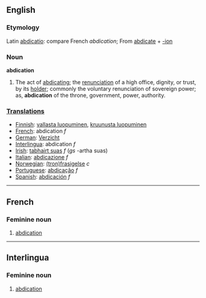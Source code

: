 {{Wikisource1911Enc|Abdication}}
==English==

===Etymology===
Latin [[abdicatio]]: compare French ''abdication''; From [[abdicate]] + [[-ion]]

===Noun===
'''abdication'''

# The act of [[abdicating]]; the [[renunciation]] of a high office, dignity, or trust, by its [[holder]]; commonly the voluntary renunciation of sovereign power; as, '''abdication''' of the throne, government, power, authority.

===[[Translation]]s===
*[[Finnish]]: [[vallasta luopuminen]], [[kruunusta luopuminen]]
*[[French]]: abdication ''f''
*[[German]]: [[Verzicht]]
*[[Interlingua]]: abdication ''f''
*[[Irish]]: [[tabhairt suas]] ''f'' (''gs'' -artha suas)
*[[Italian]]: [[abdicazione]] ''f''
*[[Norwegian]]: [[(tron)frasigelse]] ''c''
*[[Portuguese]]: [[abdicação]] ''f''
*[[Spanish]]: [[abdicación]] ''f''


----

==French==
===Feminine noun===
# [[abdication#English|abdication]]


----
==Interlingua==
===Feminine noun===
# [[abdication#English|abdication]]
